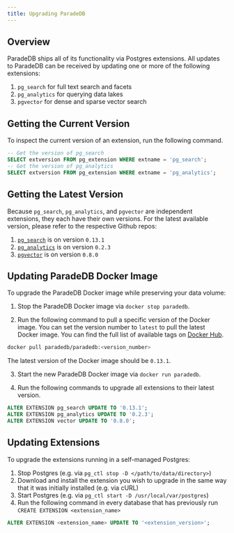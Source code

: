 ```yaml
---
title: Upgrading ParadeDB
---
```


## Overview

ParadeDB ships all of its functionality via Postgres extensions. All updates to ParadeDB can be
received by updating one or more of the following extensions:

1. `pg_search` for full text search and facets
2. `pg_analytics` for querying data lakes
3. `pgvector` for dense and sparse vector search

## Getting the Current Version

To inspect the current version of an extension, run the following command.

```sql
-- Get the version of pg_search
SELECT extversion FROM pg_extension WHERE extname = 'pg_search';
-- Get the version of pg_analytics
SELECT extversion FROM pg_extension WHERE extname = 'pg_analytics';
```

## Getting the Latest Version

Because `pg_search`, `pg_analytics`, and `pgvector` are independent extensions, they each have their own versions.
For the latest available version, please refer to the respective Github repos:

1. [`pg_search`](https://github.com/paradedb/paradedb/releases) is on version `0.13.1`
2. [`pg_analytics`](https://github.com/paradedb/pg_analytics/blob/main/pg_analytics.control) is on version `0.2.3`
3. [`pgvector`](https://github.com/pgvector/pgvector/tags) is on version `0.8.0`

## Updating ParadeDB Docker Image

To upgrade the ParadeDB Docker image while preserving your data volume:

1. Stop the ParadeDB Docker image via `docker stop paradedb`.

2. Run the following command to pull a specific version of the Docker image. You can set the version number
   to `latest` to pull the latest Docker image. You can find the full list of available tags on [Docker Hub](https://hub.docker.com/r/paradedb/paradedb/tags).

```bash
docker pull paradedb/paradedb:<version_number>
```

The latest version of the Docker image should be `0.13.1`.

3. Start the new ParadeDB Docker image via `docker run paradedb`.

4. Run the following commands to upgrade all extensions to their latest version.

```sql
ALTER EXTENSION pg_search UPDATE TO '0.13.1';
ALTER EXTENSION pg_analytics UPDATE TO '0.2.3';
ALTER EXTENSION vector UPDATE TO '0.8.0';
```

## Updating Extensions

To upgrade the extensions running in a self-managed Postgres:

1. Stop Postgres (e.g. via `pg_ctl stop -D </path/to/data/directory>`)
2. Download and install the extension you wish to upgrade in the same way that it was initially installed (e.g. via cURL)
3. Start Postgres (e.g. via `pg_ctl start -D /usr/local/var/postgres`)
4. Run the following command in every database that has previously run `CREATE EXTENSION <extension_name>`

```sql
ALTER EXTENSION <extension_name> UPDATE TO '<extension_version>';
```
